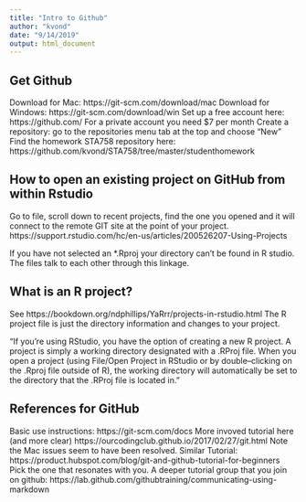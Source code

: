 ```yaml
---
title: "Intro to Github"
author: "kvond"
date: "9/14/2019"
output: html_document
---
```


## Get Github
Download for Mac: https://git-scm.com/download/mac 
Download for Windows:  https://git-scm.com/download/win 
Set up a free account here: https://github.com/
For a private account you need $7 per month
Create a repository: go to the repositories menu tab at the top and choose "New"
Find the homework STA758 repository here: https://github.com/kvond/STA758/tree/master/studenthomework 

## How to open an existing project on GitHub from within Rstudio
Go to file, scroll down to recent projects, find the one you opened and it will connect to the remote GIT site at the point of your project.
https://support.rstudio.com/hc/en-us/articles/200526207-Using-Projects

If you have not selected an *.Rproj your directory can't be found in R studio. The files talk to each other through this linkage.

## What is an R project?
See https://bookdown.org/ndphillips/YaRrr/projects-in-rstudio.html
The R project file is just the directory information and changes to your project.

"If you’re using RStudio, you have the option of creating a new R project. A project is simply a working directory designated with a .RProj file. When you open a project (using File/Open Project in RStudio or by double–clicking on the .Rproj file outside of R), the working directory will automatically be set to the directory that the .RProj file is located in."

## References for GitHub
Basic use instructions: https://git-scm.com/docs
More invoved tutorial here (and more clear) https://ourcodingclub.github.io/2017/02/27/git.html Note the Mac issues seem to have been resolved.
Similar Tutorial: https://product.hubspot.com/blog/git-and-github-tutorial-for-beginners Pick the one that resonates with you.
A deeper tutorial group that you join on github: https://lab.github.com/githubtraining/communicating-using-markdown
